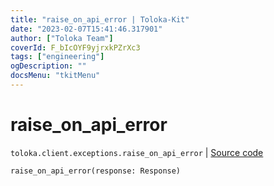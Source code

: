 ```yaml
---
title: "raise_on_api_error | Toloka-Kit"
date: "2023-02-07T15:41:46.317901"
author: ["Toloka Team"]
coverId: F_bIcOYF9yjrxkPZrXc3
tags: ["engineering"]
ogDescription: ""
docsMenu: "tkitMenu"
---
```


# raise_on_api_error
`toloka.client.exceptions.raise_on_api_error` | [Source code](https://github.com/Toloka/toloka-kit/blob/v1.1.3/src/client/exceptions.py#L156)

```python
raise_on_api_error(response: Response)
```